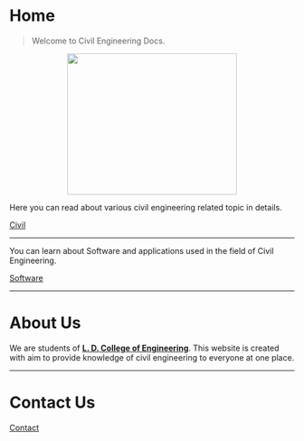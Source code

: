 # Home

> Welcome to Civil Engineering Docs.
> 
<center>
<Image src="/undraw_Building_re_xfcm.svg" width="300" height="250" />
</center>

Here you can read about various civil engineering related topic in details.

[Civil](civil)

---

You can learn about Software and applications used in the field of Civil Engineering.

[Software](software)

---

# About Us

We are students of **[L. D. College of Engineering](https://ldce.ac.in)**. This website is created with aim to provide knowledge of civil engineering to everyone at one place.

---

# Contact Us

[Contact](contact)
